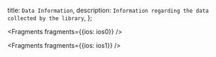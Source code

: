   title: `Data Information`,
  description: `Information regarding the data collected by the library`,
};


<Fragments fragments={{ios: ios0}} />


<Fragments fragments={{ios: ios1}} />
